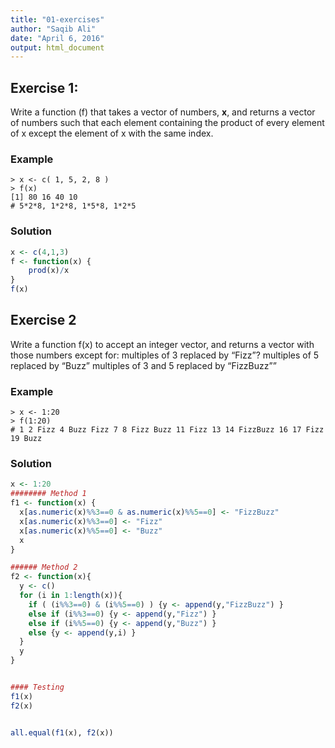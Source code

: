 ```yaml
---
title: "01-exercises"
author: "Saqib Ali"
date: "April 6, 2016"
output: html_document
---
```



## Exercise 1:

Write a function (f) that takes a vector of numbers, **x**, and returns a vector of numbers such that each element containing the product of every element of x except the element of x with the same index. 


### Example 

    > x <- c( 1, 5, 2, 8 ) 
    > f(x) 
    [1] 80 16 40 10
    # 5*2*8, 1*2*8, 1*5*8, 1*2*5  


### Solution 

```r
x <- c(4,1,3) 
f <- function(x) {
    prod(x)/x 
}
f(x)

```
    


## Exercise 2

Write a function f(x) to accept an integer vector, and returns a vector with those numbers except for: 
   multiples of 3 replaced by "Fizz"? 
   multiples of 5 replaced by "Buzz" 
   multiples of 3 and 5 replaced by "FizzBuzz""
   
### Example

    > x <- 1:20
    > f(1:20) 
    # 1 2 Fizz 4 Buzz Fizz 7 8 Fizz Buzz 11 Fizz 13 14 FizzBuzz 16 17 Fizz 19 Buzz


### Solution

```r

x <- 1:20
######## Method 1
f1 <- function(x) {
  x[as.numeric(x)%%3==0 & as.numeric(x)%%5==0] <- "FizzBuzz"
  x[as.numeric(x)%%3==0] <- "Fizz"
  x[as.numeric(x)%%5==0] <- "Buzz"
  x  
}

###### Method 2
f2 <- function(x){
  y <- c()
  for (i in 1:length(x)){
    if ( (i%%3==0) & (i%%5==0) ) {y <- append(y,"FizzBuzz") }
    else if (i%%3==0) {y <- append(y,"Fizz") }
    else if (i%%5==0) {y <- append(y,"Buzz") }
    else {y <- append(y,i) }
  }
  y
}


#### Testing
f1(x)
f2(x)


all.equal(f1(x), f2(x))
```
